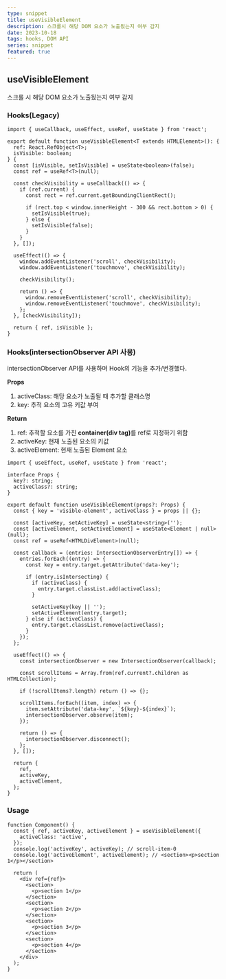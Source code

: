 ```yaml
---
type: snippet
title: useVisibleElement
description: 스크롤시 해당 DOM 요소가 노출됬는지 여부 감지
date: 2023-10-18
tags: hooks, DOM API
series: snippet
featured: true
---
```


## useVisibleElement

스크롤 시 해당 DOM 요소가 노출됬는지 여부 감지

### Hooks(Legacy)

```tsx
import { useCallback, useEffect, useRef, useState } from 'react';

export default function useVisibleElement<T extends HTMLElement>(): {
  ref: React.RefObject<T>;
  isVisible: boolean;
} {
  const [isVisible, setIsVisible] = useState<boolean>(false);
  const ref = useRef<T>(null);

  const checkVisibility = useCallback(() => {
    if (ref.current) {
      const rect = ref.current.getBoundingClientRect();

      if (rect.top < window.innerHeight - 300 && rect.bottom > 0) {
        setIsVisible(true);
      } else {
        setIsVisible(false);
      }
    }
  }, []);

  useEffect(() => {
    window.addEventListener('scroll', checkVisibility);
    window.addEventListener('touchmove', checkVisibility);

    checkVisibility();

    return () => {
      window.removeEventListener('scroll', checkVisibility);
      window.removeEventListener('touchmove', checkVisibility);
    };
  }, [checkVisibility]);

  return { ref, isVisible };
}
```

### Hooks(intersectionObserver API 사용)

intersectionObserver API를 사용하며 Hook의 기능을 추가/변경했다.

**Props**

1. activeClass: 해당 요소가 노출될 때 추가할 클래스명
2. key: 추적 요소의 고유 키값 부여

**Return**

1. ref: 추적할 요소를 가진 <b>container(div tag)</b>를 ref로 지정하기 위함
2. activeKey: 현재 노출된 요소의 키값
3. activeElement: 현재 노출된 Element 요소

```tsx
import { useEffect, useRef, useState } from 'react';

interface Props {
  key?: string;
  activeClass?: string;
}

export default function useVisibleElement(props?: Props) {
  const { key = 'visible-element', activeClass } = props || {};

  const [activeKey, setActiveKey] = useState<string>('');
  const [activeElement, setActiveElement] = useState<Element | null>(null);
  const ref = useRef<HTMLDivElement>(null);

  const callback = (entries: IntersectionObserverEntry[]) => {
    entries.forEach((entry) => {
      const key = entry.target.getAttribute('data-key');

      if (entry.isIntersecting) {
        if (activeClass) {
          entry.target.classList.add(activeClass);
        }

        setActiveKey(key || '');
        setActiveElement(entry.target);
      } else if (activeClass) {
        entry.target.classList.remove(activeClass);
      }
    });
  };

  useEffect(() => {
    const intersectionObserver = new IntersectionObserver(callback);

    const scrollItems = Array.from(ref.current?.children as HTMLCollection);

    if (!scrollItems?.length) return () => {};

    scrollItems.forEach((item, index) => {
      item.setAttribute('data-key', `${key}-${index}`);
      intersectionObserver.observe(item);
    });

    return () => {
      intersectionObserver.disconnect();
    };
  }, []);

  return {
    ref,
    activeKey,
    activeElement,
  };
}
```

### Usage

```tsx
function Component() {
  const { ref, activeKey, activeElement } = useVisibleElement({
    activeClass: 'active',
  });
  console.log('activeKey', activeKey); // scroll-item-0
  console.log('activeElement', activeElement); // <section><p>section 1</p></section>

  return (
    <div ref={ref}>
      <section>
        <p>section 1</p>
      </section>
      <section>
        <p>section 2</p>
      </section>
      <section>
        <p>section 3</p>
      </section>
      <section>
        <p>section 4</p>
      </section>
    </div>
  );
}
```
